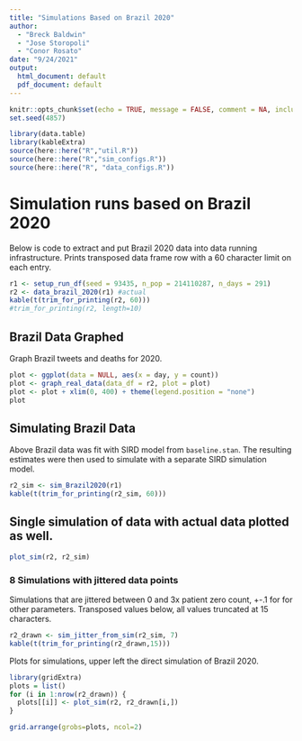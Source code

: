 ```yaml
---
title: "Simulations Based on Brazil 2020"
author:
  - "Breck Baldwin"
  - "Jose Storopoli"
  - "Conor Rosato"
date: "9/24/2021"
output:
  html_document: default
  pdf_document: default
---
```


```r
knitr::opts_chunk$set(echo = TRUE, message = FALSE, comment = NA, include = TRUE)
set.seed(4857)
```



```r
library(data.table)
library(kableExtra)
source(here::here("R","util.R"))
source(here::here("R","sim_configs.R"))
source(here::here("R", "data_configs.R"))
```

# Simulation runs based on Brazil 2020

Below is code to extract and put Brazil 2020 data into data running infrastructure.
Prints transposed data frame row with a 60 character limit on each entry.
```r
r1 <- setup_run_df(seed = 93435, n_pop = 214110287, n_days = 291)
r2 <- data_brazil_2020(r1) #actual 
kable(t(trim_for_printing(r2, 60)))
#trim_for_printing(r2, length=10)
```

## Brazil Data Graphed

Graph Brazil tweets and deaths for 2020.
```r
plot <- ggplot(data = NULL, aes(x = day, y = count))
plot <- graph_real_data(data_df = r2, plot = plot)
plot <- plot + xlim(0, 400) + theme(legend.position = "none")
plot
```
## Simulating Brazil Data 

Above Brazil data was fit with SIRD model from `baseline.stan`. The resulting 
estimates were then used to simulate with a separate SIRD simulation model. 

```r
r2_sim <- sim_Brazil2020(r1)
kable(t(trim_for_printing(r2_sim, 60)))
```
## Single simulation of data with actual data plotted as well.
```r
plot_sim(r2, r2_sim)
```

### 8 Simulations with jittered data points

Simulations that are jittered between 0 and 3x patient zero count, +-.1 for for 
other parameters. Transposed values below, all values truncated at 15 characters.

```r
r2_drawn <- sim_jitter_from_sim(r2_sim, 7)
kable(t(trim_for_printing(r2_drawn,15)))
```
Plots for simulations, upper left the direct simulation of Brazil 2020.

```r
library(gridExtra)
plots = list()
for (i in 1:nrow(r2_drawn)) {
  plots[[i]] <- plot_sim(r2, r2_drawn[i,])
} 
```
```r
grid.arrange(grobs=plots, ncol=2)
```